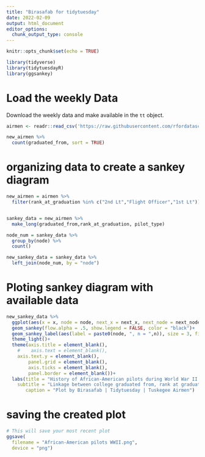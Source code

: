 ```yaml
---
title: "Birasafab for tidytuesday"
date: 2022-02-09
output: html_document
editor_options: 
  chunk_output_type: console
---
```




```r

knitr::opts_chunk$set(echo = TRUE)

library(tidyverse)
library(tidytuesdayR)
library(ggsankey)

```

# Load the weekly Data

Download the weekly data and make available in the `tt` object.

```r

airmen <- readr::read_csv('https://raw.githubusercontent.com/rfordatascience/tidytuesday/master/data/2022/2022-02-08/airmen.csv')

```



```r

new_airmen %>% 
  count(graduated_from, sort = TRUE)

```

# organizing data to create a sankey diagram

```r
new_airmen = airmen %>% 
  filter(rank_at_graduation %in% c("2nd Lt","Flight Officer","1st Lt"))


sankey_data = new_airmen %>% 
  make_long(graduated_from,rank_at_graduation, pilot_type)

node_num = sankey_data %>% 
  group_by(node) %>% 
  count()

new_sankey_data = sankey_data %>% 
  left_join(node_num, by = "node")

```

# Ploting sankey diagram with available data
```r
new_sankey_data %>% 
  ggplot(aes(x = x, node = node, next_x = next_x, next_node = next_node, fill = factor(node)))+
  geom_sankey(flow.alpha = .5, show.legend = FALSE, color = "black")+
  geom_sankey_label(aes(label = paste0(node, ", n = ",n)), size = 3, fill = "yellow")+
  theme_light()+
  theme(axis.title = element_blank(),
    #    axis.text = element_blank(),
    axis.text.y = element_blank(),
        panel.grid = element_blank(),
        axis.ticks = element_blank(),
        panel.border = element_blank())+
  labs(title = "History of African-American pilots during World War II and beyond",
    subtitle = "Linkage between college graduated from, rank at graduation and Pilot type",
       caption = "Plot by Birasafab | Tidytuesday | Tuskegee Airmen")
```


# saving the created plot
```r

# This will save your most recent plot
ggsave(
  filename = "African-American pilots WWII.png",
  device = "png")
```
